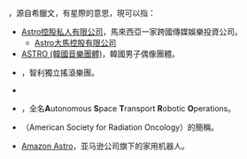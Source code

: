 {{wiktionary|-astro|Astro|astro|astro-}}
'''{{PAGENAME}}'''，源自希臘文，有星際的意思，現可以指：

* [[Astro控股私人有限公司|Astro控股私人有限公司]]，馬來西亞一家跨國傳媒娛樂投資公司。
** [[Astro大馬控股有限公司|Astro大馬控股有限公司]]
* [[ASTRO_(韓國音樂團體)|ASTRO (韓國音樂團體)]]，韓國男子偶像團體。
* {{tsl|en|Astro (Chilean band)|Astro (智利音樂團體) }}，智利獨立搖滾樂團。
* {{tsl|en|Astro (Japanese band)|Astro (日本音樂團體)}}
* {{tsl|en|ASTRO (satellite)|ASTRO (人造衛星)}}，全名'''A'''utonomous '''S'''pace '''T'''ransport '''R'''obotic '''O'''perations。
* {{tsl|en|American Society for Radiation Oncology|美國放射腫瘤學會}}（American Society for Radiation Oncology）的簡稱。
* [[Amazon_Astro|Amazon Astro]]，亚马逊公司旗下的家用机器人。

{{disambig|cat=非中文名称消歧义}}